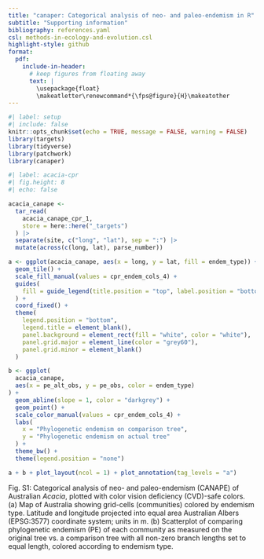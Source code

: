 ```yaml
---
title: "canaper: Categorical analysis of neo- and paleo-endemism in R"
subtitle: "Supporting information"
bibliography: references.yaml
csl: methods-in-ecology-and-evolution.csl
highlight-style: github
format:
  pdf:
    include-in-header:
      # keep figures from floating away
      text: |
        \usepackage{float}
        \makeatletter\renewcommand*{\fps@figure}{H}\makeatother
---
```


```r
#| label: setup
#| include: false
knitr::opts_chunk$set(echo = TRUE, message = FALSE, warning = FALSE)
library(targets)
library(tidyverse)
library(patchwork)
library(canaper)
```

```r
#| label: acacia-cpr
#| fig.height: 8
#| echo: false

acacia_canape <-
  tar_read(
    acacia_canape_cpr_1,
    store = here::here("_targets")
  ) |>
  separate(site, c("long", "lat"), sep = ":") |>
  mutate(across(c(long, lat), parse_number))

a <- ggplot(acacia_canape, aes(x = long, y = lat, fill = endem_type)) +
  geom_tile() +
  scale_fill_manual(values = cpr_endem_cols_4) +
  guides(
    fill = guide_legend(title.position = "top", label.position = "bottom")
  ) +
  coord_fixed() +
  theme(
    legend.position = "bottom",
    legend.title = element_blank(),
    panel.background = element_rect(fill = "white", color = "white"),
    panel.grid.major = element_line(color = "grey60"),
    panel.grid.minor = element_blank()
  )

b <- ggplot(
  acacia_canape,
  aes(x = pe_alt_obs, y = pe_obs, color = endem_type)
) +
  geom_abline(slope = 1, color = "darkgrey") +
  geom_point() +
  scale_color_manual(values = cpr_endem_cols_4) +
  labs(
    x = "Phylogenetic endemism on comparison tree",
    y = "Phylogenetic endemism on actual tree"
  ) +
  theme_bw() +
  theme(legend.position = "none")

a + b + plot_layout(ncol = 1) + plot_annotation(tag_levels = "a")
```

Fig. S1: Categorical analysis of neo- and paleo-endemism (CANAPE) of Australian *Acacia*, plotted with color vision deficiency (CVD)-safe colors.
(a) Map of Australia showing grid-cells (communities) colored by endemism type.
Latitude and longitude projected into equal area Australian Albers (EPSG:3577) coordinate system; units in m.
(b) Scatterplot of comparing phylogenetic endemism (PE) of each community as measured on the original tree vs. a comparison tree with all non-zero branch lengths set to equal length, colored according to endemism type.